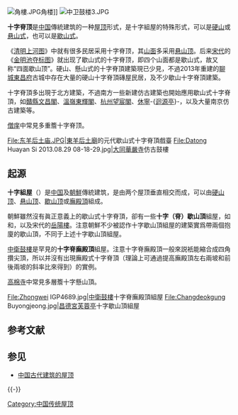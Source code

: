 {{expand|time=2014-04-10T16:16:56+00:00}}
{{unreferenced|time=2014-04-10T16:16:56+00:00}}
[[File:角樓.JPG|thumb]]角楼]]
[[File:中卫鼓楼3.JPG|thumb]]

'''十字脊顶'''是[[中国|中国]]傳統建筑的一种[[屋顶|屋顶]]形式，是十字組屋的特殊形式，可以是[[硬山顶|硬山]]或[[悬山式|悬山式]]，也可以是[[歇山式|歇山式]]。

《[[清明上河图|清明上河图]]》中就有很多民居采用十字脊顶，其[[山面|山面]]多采用[[悬山顶|悬山顶]]。后来[[宋代|宋代]]的《[[金明池夺标图|金明池夺标图]]》就出现了歇山式的十字脊顶，即四个山面都是歇山式，故又称“四面歇山顶”。硬山、懸山式的十字脊頂建築現已少見，不過2013年重建的[[聊城市|聊城]][[東昌府區|東昌府]]古城中存在大量的硬山十字脊頂磚屋民居，及不少歇山十字脊頂建築。

十字脊頂多出現于北方建築，不過南方一些新建仿古建築也開始應用歇山式十字脊頂，如[[贛縣文昌閣|贛縣文昌閣]]、[[溫嶺東輝閣|溫嶺東輝閣]]、[[望宸阁|杭州望宸閣]]、[[休寧|休寧]]-{[[迴源亭|迴源亭]]}-，以及大量南京仿古建築等。

[[奘房|僧庠]]中常見多重簷十字脊顶。

<gallery>
File:东羊后土庙.JPG|[[東羊后土廟|東羊后土廟]]的元代歇山式十字脊頂戲臺
File:Datong Huayan Si 2013.08.29 08-18-29.jpg|[[大同華嚴寺|大同華嚴寺]]仿古鼓樓
</gallery>

==起源==
'''十字組屋'''（{{lang-ko|十字型 지붕}}）是[[中国|中国]]及[[朝鮮半島|朝鮮]]傳統建筑，是由两个屋顶垂直相交而成，可以由[[硬山顶|硬山顶]]、[[悬山顶|悬山顶]]、[[歇山顶|歇山顶]]或[[廡殿頂|廡殿頂]]組成。

朝鮮雖然沒有眞正意義上的歇山式十字脊頂，卻有一些'''十字（脊）歇山頂'''組屋，如{{Interlanguage link multi|昌德宮芙蓉亭|ko|창덕궁 부용정|display=1}}和{{Interlanguage link multi|完州松廣寺十字閣|ko|완주 송광사 종루|display=1}}，以及宋代的[[岳陽樓|岳陽樓]]。注意朝鮮不少被認作十字歇山頂組屋的建築實爲帶兩個抱廈的歇山頂，不同于上述十字歇山頂組屋。

[[中衛鼓樓|中衛鼓樓]]是罕見的'''十字脊廡殿頂'''組屋。注意十字脊廡殿頂一般來説衹能縮合成四角攢尖頂，所以并沒有出現廡殿式十字脊頂（理論上可通過提高廡殿頂左右兩坡和前後兩坡的斜率比來得到）的實例。

[[暹寺|高棉寺]]中常見多層簷十字懸山頂。
<gallery>
File:Zhongwei IGP4689.jpg|[[中衛鼓樓|中衛鼓樓]]十字脊廡殿頂組屋
File:Changdeokgung Buyongjeong.jpg|[[昌德宮芙蓉亭|昌德宮芙蓉亭]]十字歇山頂組屋
</gallery>

== 参考文献 ==
{{Reflist}}

== 参见 ==
{{Portal box|中国建筑|建筑}}
* [[中国古代建筑的屋顶|中国古代建筑的屋顶]]

{{-}}
{{中国古代建筑的屋顶}}

[[Category:中国传统屋顶|Category:中国传统屋顶]]